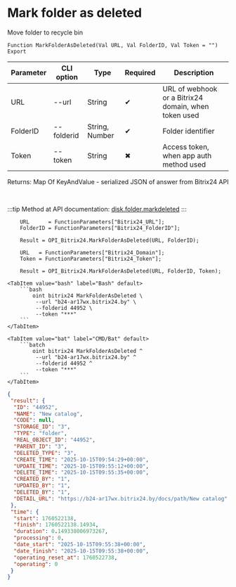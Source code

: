 ﻿---
sidebar_position: 8
description: Mark folder as deleted and other functions to work with Bitrix24 in the Open Integration Package, a free open-source integration library for 1C:Enterprise 8, OneScript and CLI
keywords: [1C, 1С, 1С:Enterprise, 1С:Enterprise 8.3, API, Integration, Services, Exchange, OneScript, CLI, Bitrix24]
---


# Mark folder as deleted
 Move folder to recycle bin



`Function MarkFolderAsDeleted(Val URL, Val FolderID, Val Token = "") Export`

  | Parameter | CLI option | Type | Required | Description |
  |-|-|-|-|-|
  | URL | --url | String | &#x2714; | URL of webhook or a Bitrix24 domain, when token used |
  | FolderID | --folderid | String, Number | &#x2714; | Folder identifier |
  | Token | --token | String | &#x2716; | Access token, when app auth method used |

  
  Returns:  Map Of KeyAndValue - serialized JSON of answer from Bitrix24 API

<br/>

:::tip
Method at API documentation: [disk.folder.markdeleted](https://dev.1c-bitrix.ru/rest_help/disk/folder/disk_folder_markdeleted.php)
:::
<br/>


```bsl title="1C:Enterprise/OneScript code example"
    URL      = FunctionParameters["Bitrix24_URL"];
    FolderID = FunctionParameters["Bitrix24_FolderID"];

    Result = OPI_Bitrix24.MarkFolderAsDeleted(URL, FolderID);

    URL   = FunctionParameters["Bitrix24_Domain"];
    Token = FunctionParameters["Bitrix24_Token"];

    Result = OPI_Bitrix24.MarkFolderAsDeleted(URL, FolderID, Token);
```
 

 <Tabs>
  
    <TabItem value="bash" label="Bash" default>
        ```bash
            oint bitrix24 MarkFolderAsDeleted \
             --url "b24-ar17wx.bitrix24.by" \
             --folderid 44952 \
             --token "***"
        ```
    </TabItem>
  
    <TabItem value="bat" label="CMD/Bat" default>
        ```batch
            oint bitrix24 MarkFolderAsDeleted ^
             --url "b24-ar17wx.bitrix24.by" ^
             --folderid 44952 ^
             --token "***"
        ```
    </TabItem>
</Tabs>


```json title="Result"
{
 "result": {
  "ID": "44952",
  "NAME": "New catalog",
  "CODE": null,
  "STORAGE_ID": "3",
  "TYPE": "folder",
  "REAL_OBJECT_ID": "44952",
  "PARENT_ID": "3",
  "DELETED_TYPE": "3",
  "CREATE_TIME": "2025-10-15T09:54:29+00:00",
  "UPDATE_TIME": "2025-10-15T09:55:12+00:00",
  "DELETE_TIME": "2025-10-15T09:55:35+00:00",
  "CREATED_BY": "1",
  "UPDATED_BY": "1",
  "DELETED_BY": "1",
  "DETAIL_URL": "https://b24-ar17wx.bitrix24.by/docs/path/New catalog"
 },
 "time": {
  "start": 1760522138,
  "finish": 1760522138.14934,
  "duration": 0.149338006973267,
  "processing": 0,
  "date_start": "2025-10-15T09:55:38+00:00",
  "date_finish": "2025-10-15T09:55:38+00:00",
  "operating_reset_at": 1760522738,
  "operating": 0
 }
}
```
